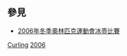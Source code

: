 ==參見==
* [[2006年冬季奧林匹克運動會冰壺比賽|2006年冬季奧林匹克運動會冰壺比賽]]
{{Commons category|2006 Winter Olympics curlers}}

[[Category:2006年冬季奧林匹克運動會運動員|Curling]]
[[Category:各年冬季奧林匹克運動會冰壺運動員|2006]]